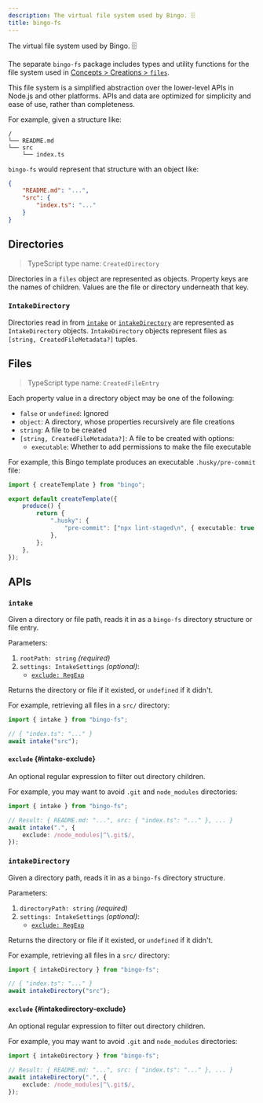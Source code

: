 ```yaml
---
description: The virtual file system used by Bingo. 🗄️
title: bingo-fs
---
```



The virtual file system used by Bingo. 🗄️

<PackageManagers type="add" pkg="bingo-fs" />

The separate `bingo-fs` package includes types and utility functions for the file system used in [Concepts > Creations > `files`](/build/concepts/creations#files).

This file system is a simplified abstraction over the lower-level APIs in Node.js and other platforms.
APIs and data are optimized for simplicity and ease of use, rather than completeness.

For example, given a structure like:

```plaintext
/
└── README.md
└── src
    └── index.ts
```

`bingo-fs` would represent that structure with an object like:

```json
{
	"README.md": "...",
	"src": {
		"index.ts": "..."
	}
}
```

## Directories

> TypeScript type name: `CreatedDirectory`

Directories in a `files` object are represented as objects.
Property keys are the names of children.
Values are the file or directory underneath that key.

### `IntakeDirectory`

Directories read in from [`intake`](#intake) or [`intakeDirectory`](#intakedirectory) are represented as `IntakeDirectory` objects.
`IntakeDirectory` objects represent files as `[string, CreatedFileMetadata?]` tuples.

## Files

> TypeScript type name: `CreatedFileEntry`

Each property value in a directory object may be one of the following:

- `false` or `undefined`: Ignored
- `object`: A directory, whose properties recursively are file creations
- `string`: A file to be created
- `[string, CreatedFileMetadata?]`: A file to be created with options:
  - `executable`: Whether to add permissions to make the file executable

For example, this Bingo template produces an executable `.husky/pre-commit` file:

```ts
import { createTemplate } from "bingo";

export default createTemplate({
	produce() {
		return {
			".husky": {
				"pre-commit": ["npx lint-staged\n", { executable: true }],
			},
		};
	},
});
```

## APIs

### `intake`

Given a directory or file path, reads it in as a `bingo-fs` directory structure or file entry.

Parameters:

1. `rootPath: string` _(required)_
2. `settings: IntakeSettings` _(optional)_:
   - [`exclude: RegExp`](#intake-exclude)

Returns the directory or file if it existed, or `undefined` if it didn't.

For example, retrieving all files in a `src/` directory:

```ts
import { intake } from "bingo-fs";

// { "index.ts": "..." }
await intake("src");
```

#### `exclude` {#intake-exclude}

An optional regular expression to filter out directory children.

For example, you may want to avoid `.git` and `node_modules` directories:

```ts
import { intake } from "bingo-fs";

// Result: { README.md: "...", src: { "index.ts": "..." }, ... }
await intake(".", {
	exclude: /node_modules|^\.git$/,
});
```

### `intakeDirectory`

Given a directory path, reads it in as a `bingo-fs` directory structure.

Parameters:

1. `directoryPath: string` _(required)_
2. `settings: IntakeSettings` _(optional)_:
   - [`exclude: RegExp`](#intake-exclude)

Returns the directory or file if it existed, or `undefined` if it didn't.

For example, retrieving all files in a `src/` directory:

```ts
import { intakeDirectory } from "bingo-fs";

// { "index.ts": "..." }
await intakeDirectory("src");
```

#### `exclude` {#intakedirectory-exclude}

An optional regular expression to filter out directory children.

For example, you may want to avoid `.git` and `node_modules` directories:

```ts
import { intakeDirectory } from "bingo-fs";

// Result: { README.md: "...", src: { "index.ts": "..." }, ... }
await intakeDirectory(".", {
	exclude: /node_modules|^\.git$/,
});
```
